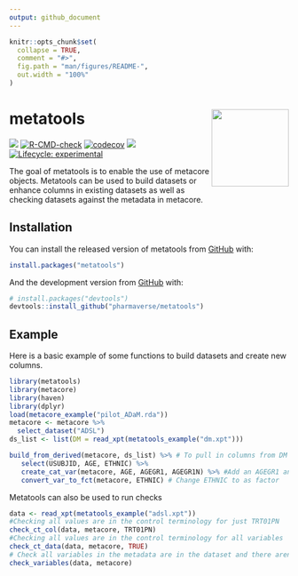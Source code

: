 ```yaml
---
output: github_document
---
```


<!-- README.md is generated from README.Rmd. Please edit that file -->

```r
knitr::opts_chunk$set(
  collapse = TRUE,
  comment = "#>",
  fig.path = "man/figures/README-",
  out.width = "100%"
)
```

# metatools <a href='https://github.com/pharmaverse/metatools'><img src="man/figures/metatools.png" align="right" style="height:139px;"/></a>

<!-- badges: start -->
[<img src="http://pharmaverse.org/shields/metatools.svg">](https://pharmaverse.org)
[![R-CMD-check](https://github.com/pharmaverse/metatools/workflows/R-CMD-check/badge.svg)](https://github.com/pharmaverse/metatools/actions)
[![codecov](https://codecov.io/gh/pharmaverse/metatools/branch/main/graph/badge.svg?token=55N5APFLPA)](https://codecov.io/gh/pharmaverse/metatools)
[<img src="https://img.shields.io/badge/License-MIT-blue.svg">](https://github.com/pharmaverse/metatools/blob/main/LICENSE)
[![Lifecycle: experimental](https://img.shields.io/badge/lifecycle-experimental-orange.svg)](https://lifecycle.r-lib.org/articles/stages.html#experimental)
<!-- badges: end -->

The goal of metatools is to enable the use of metacore objects. Metatools can be used to build datasets or enhance columns in existing datasets as well as checking datasets against the metadata in metacore. 

## Installation

You can install the released version of metatools from [GitHub](https://github.com/) with:

``` r
install.packages("metatools")
```

And the development version from [GitHub](https://github.com/) with:

``` r
# install.packages("devtools")
devtools::install_github("pharmaverse/metatools")
```
## Example

Here is a basic example of some functions to build datasets and create new columns. 

```r
library(metatools)
library(metacore)
library(haven)
library(dplyr)
load(metacore_example("pilot_ADaM.rda"))
metacore <- metacore %>%
  select_dataset("ADSL")
ds_list <- list(DM = read_xpt(metatools_example("dm.xpt")))

build_from_derived(metacore, ds_list) %>% # To pull in columns from DM to be in ADSL
   select(USUBJID, AGE, ETHNIC) %>% 
   create_cat_var(metacore, AGE, AGEGR1, AGEGR1N) %>% #Add an AGEGR1 and AGEGR1N column
   convert_var_to_fct(metacore, ETHNIC) # Change ETHNIC to as factor 
```

Metatools can also be used to run checks 
```r
data <- read_xpt(metatools_example("adsl.xpt"))
#Checking all values are in the control terminology for just TRT01PN
check_ct_col(data, metacore, TRT01PN)
#Checking all values are in the control terminology for all variables 
check_ct_data(data, metacore, TRUE)
# Check all variables in the metadata are in the dataset and there aren't any extra columns 
check_variables(data, metacore)

```


